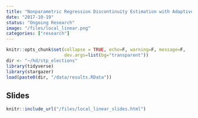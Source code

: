 ```yaml
---
title: "Nonparametric Regression Discontinuity Estimation with Adaptive Kernels"
date: "2017-10-19"
status: "Ongoing Research"
image: "/files/local_linear.png"
categories: ["research"]
---
```


<!-- blogdown::hugo_build() -->
<!-- blogdown::serve_site() -->



```r
knitr::opts_chunk$set(collapse = TRUE, echo=F, warning=F, message=F,
                      dev.args=list(bg="transparent"))
dir <- "~/hd/stp_elections"
library(tidyverse)
library(stargazer)
load(paste0(dir, "/data/results.RData"))
```

## Slides

```r
knitr::include_url("/files/local_linear_slides.html")
```



